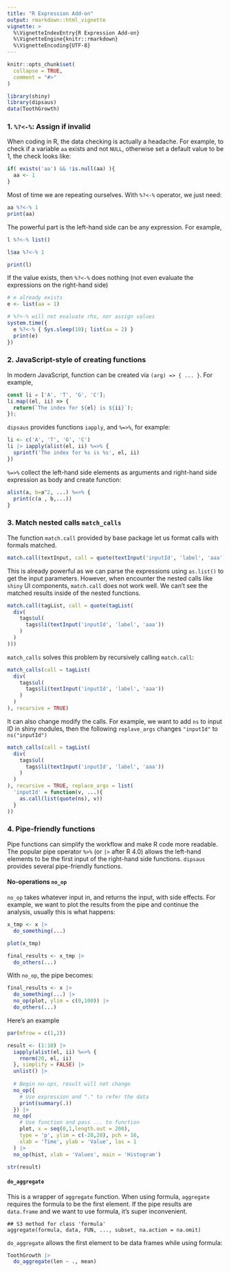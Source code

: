 ```yaml
---
title: "R Expression Add-on"
output: rmarkdown::html_vignette
vignette: >
  %\VignetteIndexEntry{R Expression Add-on}
  %\VignetteEngine{knitr::rmarkdown}
  %\VignetteEncoding{UTF-8}
---
```


```r
knitr::opts_chunk$set(
  collapse = TRUE,
  comment = "#>"
)
```

```r
library(shiny)
library(dipsaus)
data(ToothGrowth)
```


### 1. `%?<-%`: Assign if invalid

When coding in R, the data checking is actually a headache. For example, to check if a variable `aa` exists and not `NULL`, otherwise set a default value to be 1, the check looks like:

```r
if( exists('aa') && !is.null(aa) ){
  aa <- 1
}
```

Most of time we are repeating ourselves. With `%?<-%` operator, we just need:

```r
aa %?<-% 1
print(aa)
```

The powerful part is the left-hand side can be any expression. For example, 

```r
l %?<-% list()

l$aa %?<-% 1

print(l)
```

If the value exists, then `%?<-%` does nothing (not even evaluate the expressions on the right-hand side)

```r
# e already exists
e <- list(aa = 1)

# %?<-% will not evaluate rhs, nor assign values
system.time({
  e %?<-% { Sys.sleep(10); list(aa = 2) }
  print(e)
})

```

### 2. JavaScript-style of creating functions

In modern JavaScript, function can be created via `(arg) => { ... }`. For example,

```js
const li = ['A', 'T', 'G', 'C'];
li.map((el, ii) => {
  return(`The index for ${el} is ${ii}`);
});
```

`dipsaus` provides functions `iapply`, and `%=>%`, for example:

```r
li <- c('A', 'T', 'G', 'C')
li |> iapply(alist(el, ii) %=>% {
  sprintf('The index for %s is %s', el, ii)
})

```

`%=>%` collect the left-hand side elements as arguments and right-hand side expression as body and create function:

```r
alist(a, b=a^2, ...) %=>% {
  print(c(a , b,...))
}
```


### 3. Match nested calls `match_calls`

The function `match.call` provided by base package let us format calls with formals matched.

```r
match.call(textInput, call = quote(textInput('inputId', 'label', 'aaa')))
```

This is already powerful as we can parse the expressions using `as.list()` to get the input parameters. However, when encounter the nested calls like `shiny` UI components, `match.call` does not work well. We can't see the matched results inside of the nested functions. 

```r
match.call(tagList, call = quote(tagList(
  div(
    tags$ul(
      tags$li(textInput('inputId', 'label', 'aaa'))
    )
  )
)))
```

`match_calls` solves this problem by recursively calling `match.call`:

```r
match_calls(call = tagList(
  div(
    tags$ul(
      tags$li(textInput('inputId', 'label', 'aaa'))
    )
  )
), recursive = TRUE)
```

It can also change modify the calls. For example, we want to add `ns` to input ID in shiny modules, then the following `replave_args` changes `"inputId"` to `ns("inputId")`

```r
match_calls(call = tagList(
  div(
    tags$ul(
      tags$li(textInput('inputId', 'label', 'aaa'))
    )
  )
), recursive = TRUE, replace_args = list(
  'inputId' = function(v, ...){
    as.call(list(quote(ns), v))
  }
))

```

### 4. Pipe-friendly functions

Pipe functions can simplify the workflow and make R code more readable. The popular pipe operator `%>%` (or `|>` after R 4.0) allows the left-hand elements to be the first input of the right-hand side functions. `dipsaus` provides several pipe-friendly functions.

#### No-operations `no_op`

`no_op` takes whatever input in, and returns the input, with side effects. For example, we want to plot the results from the pipe and continue the analysis, usually this is what happens:

```r
x_tmp <- x |> 
  do_something(...)

plot(x_tmp)

final_results <- x_tmp |> 
  do_others(...) 
```

With `no_op`, the pipe becomes:

```r
final_results <- x |> 
  do_something(...) |> 
  no_op(plot, ylim = c(0,100)) |> 
  do_others(...)
```

Here's an example

```r

par(mfrow = c(1,2))

result <- (1:10) |> 
  iapply(alist(el, ii) %=>% {
    rnorm(20, el, ii)
  }, simplify = FALSE) |> 
  unlist() |> 
  
  # Begin no-ops, result will not change
  no_op({
    # Use expression and "." to refer the data
    print(summary(.))
  }) |> 
  no_op(
    # Use function and pass ... to function
    plot, x = seq(0,1,length.out = 200), 
    type = 'p', ylim = c(-20,20), pch = 16,
    xlab = 'Time', ylab = 'Value', las = 1
  ) |> 
  no_op(hist, xlab = 'Values', main = 'Histogram') 

str(result)
```

#### `do_aggregate`

This is a wrapper of `aggregate` function. When using formula, `aggregate` requires the formula to be the first element. If the pipe results are `data.frame` and we want to use formula, it's super inconvenient.

```
## S3 method for class 'formula'
aggregate(formula, data, FUN, ..., subset, na.action = na.omit)
```

`do_aggregate` allows the first element to be data frames while using formula:

```r
ToothGrowth |> 
  do_aggregate(len ~ ., mean)
```







